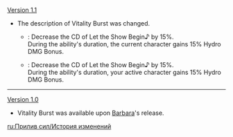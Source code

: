{{Change History/Header}}
[[Version 1.1]]
*The description of Vitality Burst was changed.
**{{Color|Old description}}: Decrease the CD of Let the Show Begin♪ by 15%.<br>During the ability's duration, the current character gains 15% Hydro DMG Bonus.
**{{Color|New description}}: Decrease the CD of Let the Show Begin♪ by 15%.<br>During the ability's duration, your active character gains 15% Hydro DMG Bonus.
----
[[Version 1.0]]
*Vitality Burst was available upon [[Barbara]]'s release.
<noinclude>


[[ru:Прилив сил/История изменений]]
</noinclude>